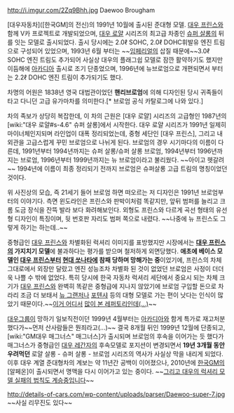 http://i.imgur.com/2Zq9Bhh.jpg
Daewoo Brougham

[대우자동차]([한국GM]의 전신)의 1991년 10월에 출시된 준대형 모델. [[대우 프린스]]와 함께 V카 프로젝트로 개발되었으며, [[대우 로얄]] 시리즈의 최고급 차종인 [[슈퍼 살롱]]의 뒤를 잇는 모델로 출시되었다. 출시 당시에는 2.0ℓ SOHC, 2.0ℓ DOHC휘발유 엔진 트림으로 구성되어 있었으며, 1993년 6월 부터는 ~~[[대우 임페리얼|임페리얼]]의 삽질 때문에~~3.0ℓ SOHC 엔진 트림도 추가되어 사실상 대우의 플래그쉽 모델로 잠깐 활약하기도 했지만 이듬해에 [[대우 아카디아|아카디아]] 출시로 조기 단종었으며, 1996년에 뉴브로엄으로 개편되면서 부터는 2.2ℓ DOHC 엔진 트림이 추가되기도 했다.

차명의 어원은 1838년 영국 대법관이었던 '''핸리브로엄'''에 의해 디자인된 당시 귀족들이 타고 다니던 고급 유가마차를 의미한다.[* 브로엄 공식 카탈로그에 나와 있다.]

차의 족보가 상당히 복잡한데, 이 차의 근원은 [대우 로얄] 시리즈의 고급형인 1987년의 [wiki:"대우 로얄#s-4.6" 슈퍼 살롱]에서 시작한다. 대우 로얄 시리즈가 1991년 일제히 마이너체인지되며 라인업이 대폭 정리되었는데, 중형 세단인 [대우 프린스], 그리고 내외관을 고급스럽게 꾸민 브로엄으로 나뉘게 된다. 브로엄의 경우 시기마다의 이름이 다른데, 1991년부터 1994년까지는 슈퍼 살롱/슈퍼 살롱 브로엄, 1994년부터 1996년까지는 브로엄, 1996년부터 1999년까지는 뉴 브로엄이라고 불리웠다. ~~아이고 헷갈려~~ 1994년에 이름이 최종 정리되기 전까지 브로엄은 슈퍼살롱 고급 트림의 명칭이었던 것이다.

위 사진상의 모습, 즉 21세기 들어 브로엄 하면 떠오르는 저 디자인은 1991년 브로엄부터의 이야기다. 측면 윈도라인은 프린스와 판박이처럼 똑같지만, 앞뒤 범퍼를 늘리고 크롬 도금 장식을 잔뜩 발라 보다 화려해보인다. 외형도 프린스와 다르게 곡선 형태의 유선형 디자인이 특징이며, 뒷 번호판 자리도 범퍼 쪽으로 내렸다. ~~나중에 뉴 프린스도 그렇게 하기는 하는데..~~

중형급인 [[대우 프린스]]와 차별화된 럭셔리 이미지를 표방했지만 시장에서는 '''[[대우 프린스]]의 가지치기 모델'''에 불과하다는 평가를 받으며 철저하게 외면당했다. '''애초에 베이스 모델인 [[대우 프린스]]부터 [[현대 쏘나타]]에 참패 당하며 망해가는 중'''이었기에, 프린스의 차체 그대로에서 외장만 달랐고 엔진 성능조차 차별화 된 것이 없었던 브로엄은 사정이 더더욱 나쁠 수 밖에 없었다. 특히 당시에 한국 자동차 럭셔리 세단에서 중요시 되는 차체 크기가 [[대우 프린스]]와 완벽히 똑같은 중형급에 지나지 않았기에 브로엄 구입할 돈으로 차라리 조금 더 보태서 [[현대 그랜저|뉴 그랜저]]나 [[기아 포텐샤|포텐샤]] 등의 대형 모델로 가는 편이 낫다는 인식이 많았기 때문이다.~~[[현대 마르샤|이거 어디서]] [[현대 아슬란|많이 본 레퍼토리인데(...)]]~~

[[대우그룹]]이 망하기 일보직전이던 1999년 4월부터는 [[대우 아카디아|아카디아]]와 함게 특가로 재고처분 했다가~~먼저 산사람들은 뭔죄라고(...)~~ 결국 8개월 뒤인 1999년 12월에 단종되고,[wiki:"GM대우 매그너스" 매그너스]가 출시되며 브로엄의 후속을 이어가는 듯 했다가 매그너스가 중형급인 [[대우 레간자]]의 후속모델로 포지션이 변경되면서 '''19년 3개월 동안 우려먹던''' 로얄 살롱 - 슈퍼 살롱 - 브로엄 시리즈의 역사가 사실상 막을 내리게 되었다. 이후 대우 계열 준대형차의 계보는 약 11년간 공백이 이어졌으나, 2010년에 [[한국GM]]의 [알페온]이 출시되면서 명맥을 다시 이어가고 있는 중이다. ~~[[왕위를 계승 중입니다|그리고 대우의 럭셔리 모델 실패의 법칙도 계승중입니다]]~~

http://details-of-cars.com/wp-content/uploads/parser/Daewoo-super-7.jpg
~~사실 리무진도 있다~~
